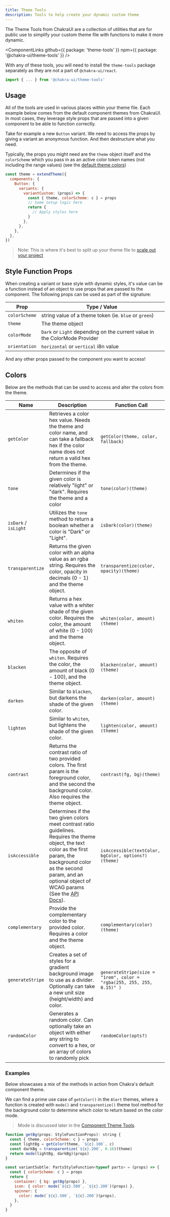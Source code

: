 ---
title: Theme Tools
description: Tools to help create your dynamic custom theme
---

The Theme Tools from ChakraUI are a collection of utilities that are for public
use to simplify your custom theme file with functions to make it more dynamic.

<ComponentLinks
  github={{ package: 'theme-tools' }}
  npm={{ package: '@chakra-ui/theme-tools' }}
/>

With any of these tools, you will need to install the `theme-tools` package
separately as they are not a part of `@chakra-ui/react`.

```js
import { ... } from '@chakra-ui/theme-tools'
```

## Usage

All of the tools are used in various places within your theme file. Each example
below comes from the default component themes from ChakraUI. In most cases, they
leverage style props that are passed into a given component to be able to
function correctly.

Take for example a new `Button` variant. We need to access the props by giving a
variant an anonymous function. And then destructure what you need.

Typically, the props you might need are the `theme` object itself and the
`colorScheme` which you pass in as an active color token names (not including
the range values) (see the [default theme colors](../theming/theme#colors))

```js
const theme = extendTheme({
  components: {
    Button: {
      variants: {
        variantCustom: (props) => {
          const { theme, colorScheme: c } = props
          // Some setup logic here
          return {
            // Apply styles here
          }
        },
      },
    },
  },
})
```

> Note: This is where it's best to split up your theme file to
> [scale out your project](../theming/customize-theme#scaling-out-your-project)

## Style Function Props

When creating a variant or base style with dynamic styles, it's value can be a
function instead of an object to use props that are passed to the component. The
following props can be used as part of the signature:

| Prop          | Type / Value                                                               |
| ------------- | -------------------------------------------------------------------------- |
| `colorScheme` | string value of a theme token (ie. `blue` or `green`)                      |
| `theme`       | The theme object                                                           |
| `colorMode`   | `Dark` or `Light` depending on the current value in the ColorMode Provider |
| `orientation` | `horizontal` or `vertical` i8n value                                       |

And any other props passed to the component you want to access!

## Colors

Below are the methods that can be used to access and alter the colors from the
theme.

| Name                 | Description                                                                                                                                                                                                                                                                                          | Function Call                                                         |
| -------------------- | ---------------------------------------------------------------------------------------------------------------------------------------------------------------------------------------------------------------------------------------------------------------------------------------------------- | --------------------------------------------------------------------- |
| `getColor`           | Retrieves a color hex value. Needs the theme and color name, and can take a fallback hex if the color name does not return a valid hex from the theme.                                                                                                                                               | `getColor(theme, color, fallback)`                                    |
| `tone`               | Determines if the given color is relatively "light" or "dark". Requires the theme and a color                                                                                                                                                                                                        | `tone(color)(theme)`                                                  |
| `isDark` / `isLight` | Utilizes the `tone` method to return a boolean whether a color is "Dark" or "Light".                                                                                                                                                                                                                 | `isDark(color)(theme)`                                                |
| `transparentize`     | Returns the given color with an alpha value as an rgba string. Requires the color, opacity in decimals (0 - 1) and the theme object.                                                                                                                                                                 | `transparentize(color, opacity)(theme)`                               |
| `whiten`             | Returns a hex value with a whiter shade of the given color. Requires the color, the amount of white (0 - 100) and the theme object.                                                                                                                                                                  | `whiten(color, amount)(theme)`                                        |
| `blacken`            | The opposite of `whiten`. Requires the color, the amount of black (0 - 100), and the theme object.                                                                                                                                                                                                   | `blacken(color, amount)(theme)`                                       |
| `darken`             | Similar to `blacken`, but darkens the shade of the given color.                                                                                                                                                                                                                                      | `darken(color, amount)(theme)`                                        |
| `lighten`            | Similar to `whiten`, but lightens the shade of the given color.                                                                                                                                                                                                                                      | `lighten(color, amount)(theme)`                                       |
| `contrast`           | Returns the contrast ratio of two provided colors. The first param is the foreground color, and the second the background color. Also requires the theme object.                                                                                                                                     | `contrast(fg, bg)(theme)`                                             |
| `isAccessible`       | Determines if the two given colors meet contrast ratio guidelines. Requires the theme object, the text color as the first param, the background color as the second param, and an optional object of WCAG params (See the [API Docs](https://tinycolor.vercel.app/docs/interfaces/WCAG2Parms.html)). | `isAccessible(textColor, bgColor, options?)(theme)`                   |
| `complementary`      | Provide the complementary color to the provided color. Requires a color and the theme object.                                                                                                                                                                                                        | `complementary(color)(theme)`                                         |
| `generateStripe`     | Creates a set of styles for a gradient background image to use as a divider. Optionally can take a new unit size (height/width) and color.                                                                                                                                                           | `generateStripe(size = "1rem", color = "rgba(255, 255, 255, 0.15)" )` |
| `randomColor`        | Generates a random color. Can optionally take an object with either any string to convert to a hex, or an array of colors to randomly pick                                                                                                                                                           | `randomColor(opts?)`                                                  |

### Examples

Below showcases a mix of the methods in action from Chakra's default component
theme.

We can find a prime use case of `getColor()` in the `Alert` themes, where a
function is created with `mode()` and `transparentize()` theme tool method for
the background color to determine which color to return based on the color mode.

> Mode is discussed later in the [Component Theme Tools](#).

```js
function getBg(props: StyleFunctionProps): string {
  const { theme, colorScheme: c } = props
  const lightBg = getColor(theme, `${c}.100`, c)
  const darkBg = transparentize(`${c}.200`, 0.16)(theme)
  return mode(lightBg, darkBg)(props)
}

const variantSubtle: PartsStyleFunction<typeof parts> = (props) => {
  const { colorScheme: c } = props
  return {
    container: { bg: getBg(props) },
    icon: { color: mode(`${c}.500`, `${c}.200`)(props) },
    spinner: {
      color: mode(`${c}.500`, `${c}.200`)(props),
    },
  }
}
```
